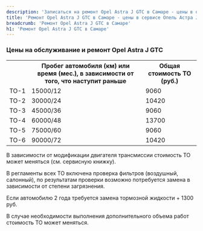 ```yaml
---
description: 'Записаться на ремонт Opel Astra J GTC в Самаре - цены в официальном сервисе Опель Астра J GTC'
title: 'Ремонт Opel Astra J GTC в Самаре - цены в сервисе Опель Астра J GTC'
breadcrumb: 'Ремонт Opel Astra J GTC в Самаре'
h1: 'Ремонт Opel Astra J GTC в Самаре'
---
```

<h3>Цены на обслуживание и ремонт Opel Astra J GTC</h3>
<table>
<tbody>
<tr>
	<th>
		&nbsp;
	</th>
	<th>
		Пробег автомобиля (км) или время (мес.), в зависимости от того, что наступит раньше
	</th>
	<th>
		Общая стоимость ТО (руб.)
	</th>
</tr>
<tr>
	<td>
		ТО-1
	</td>
	<td>
		15000/12
	</td>
	<td>
		9060
	</td>
</tr>
<tr>
	<td>
		ТО-2
	</td>
	<td>
		30000/24
	</td>
	<td>
		10420
	</td>
</tr>
<tr>
	<td>
		ТО-3
	</td>
	<td>
		45000/36
	</td>
	<td>
		9060
	</td>
</tr>
<tr>
	<td>
		ТО-4
	</td>
	<td>
		60000/48
	</td>
	<td>
		13700
	</td>
</tr>
<tr>
	<td>
		ТО-5
	</td>
	<td>
		75000/60
	</td>
	<td>
		9060
	</td>
</tr>
<tr>
	<td>
		ТО-6
	</td>
	<td>
		90000/72
	</td>
	<td>
		10420
	</td>
</tr>
</tbody>
</table>
<p>
	В зависимости от модификации двигателя трансмиссии стоимость ТО может меняться (см. сервисную книжку).
</p>
<p>
	В регламенты всех ТО включена проверка фильтров (воздушный, салонный), по результатам проверки возможно потребуется замена в зависимости от степени загрязнения.
</p>
<p>
	Если автомобилю 2 года требуется замена тормозной жидкости + 1300 руб.
</p>
<p>
	В случае необходимости выполнения дополнительного объема работ стоимость ТО может меняться.
</p>